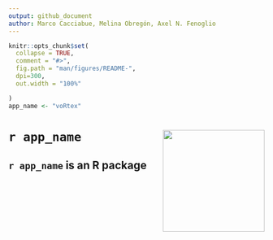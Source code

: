 ```yaml
---
output: github_document
author: Marco Cacciabue, Melina Obregón, Axel N. Fenoglio
---
```


<!-- README.md is generated from README.Rmd. Please edit that file -->

```r
knitr::opts_chunk$set(
  collapse = TRUE,
  comment = "#>",
  fig.path = "man/figures/README-",
  dpi=300,
  out.width = "100%"

)
app_name <- "voRtex"
```

# **`r app_name `** <img src='man/figures/hex.png' style="float:right; height:200px;" /> 


## **`r app_name `** is an R package



